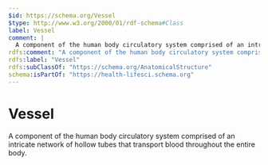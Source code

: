 ```yaml
---
$id: https://schema.org/Vessel
$type: http://www.w3.org/2000/01/rdf-schema#Class
label: Vessel
comment: |
  A component of the human body circulatory system comprised of an intricate network of hollow tubes that transport blood throughout the entire body.
rdfs:comment: "A component of the human body circulatory system comprised of an intricate network of hollow tubes that transport blood throughout the entire body."
rdfs:label: "Vessel"
rdfs:subClassOf: "https://schema.org/AnatomicalStructure"
schema:isPartOf: "https://health-lifesci.schema.org"
---
```


# Vessel

A component of the human body circulatory system comprised of an intricate network of hollow tubes that transport blood throughout the entire body.

